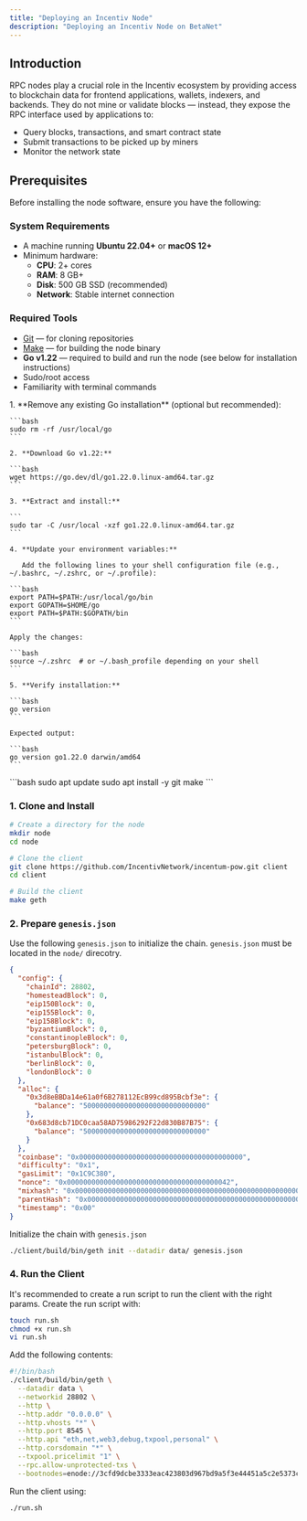 ```yaml
---
title: "Deploying an Incentiv Node"
description: "Deploying an Incentiv Node on BetaNet"
---
```


## Introduction

RPC nodes play a crucial role in the Incentiv ecosystem by providing access to blockchain data for frontend applications, wallets, indexers, and backends. They do not mine or validate blocks — instead, they expose the RPC interface used by applications to:

- Query blocks, transactions, and smart contract state
- Submit transactions to be picked up by miners
- Monitor the network state

## Prerequisites

Before installing the node software, ensure you have the following:

### System Requirements

- A machine running **Ubuntu 22.04\+** or **macOS 12\+**
- Minimum hardware:
  - **CPU**: 2\+ cores
  - **RAM**: 8 GB\+
  - **Disk**: 500 GB SSD (recommended)
  - **Network**: Stable internet connection

### Required Tools

- [Git](https://git-scm.com/) — for cloning repositories
- [Make](https://www.gnu.org/software/make/) — for building the node binary
- **Go v1.22** — required to build and run the node (see below for installation instructions)
- Sudo/root access
- Familiarity with terminal commands

<AccordionGroup>
  <Accordion title="Installing Go" description="Installing Go v1.22 on Ubuntu" icon="download">
    1. **Remove any existing Go installation** (optional but recommended):

    ```bash
    sudo rm -rf /usr/local/go
    ```

    2. **Download Go v1.22:**

    ```bash
    wget https://go.dev/dl/go1.22.0.linux-amd64.tar.gz
    ```

    3. **Extract and install:**

    ```
    sudo tar -C /usr/local -xzf go1.22.0.linux-amd64.tar.gz
    ```

    4. **Update your environment variables:**

       Add the following lines to your shell configuration file (e.g., ~/.bashrc, ~/.zshrc, or ~/.profile):

    ```bash
    export PATH=$PATH:/usr/local/go/bin
    export GOPATH=$HOME/go
    export PATH=$PATH:$GOPATH/bin
    ```

    Apply the changes:

    ```bash
    source ~/.zshrc  # or ~/.bash_profile depending on your shell
    ```

    5. **Verify installation:**

    ```bash
    go version
    ```

    Expected output:

    ```bash
    go version go1.22.0 darwin/amd64
    ```
  </Accordion>
  <Accordion title="Install git & make" icon="download">
    ```bash
      sudo apt update
      sudo apt install -y git make
    ```
  </Accordion>
</AccordionGroup>

### 1. Clone and Install

```bash
# Create a directory for the node
mkdir node
cd node

# Clone the client
git clone https://github.com/IncentivNetwork/incentum-pow.git client
cd client

# Build the client
make geth
```

### 2. Prepare `genesis.json`

Use the following `genesis.json` to initialize the chain. `genesis.json` must be located in the `node/` direcotry.

```json
{
  "config": {
    "chainId": 28802,
    "homesteadBlock": 0,
    "eip150Block": 0,
    "eip155Block": 0,
    "eip158Block": 0,
    "byzantiumBlock": 0,
    "constantinopleBlock": 0,
    "petersburgBlock": 0,
    "istanbulBlock": 0,
    "berlinBlock": 0,
    "londonBlock": 0
  },
  "alloc": {
    "0x3d8eBBDa14e61a0f6B278112EcB99cd895Bcbf3e": {
      "balance": "500000000000000000000000000000"
    },
    "0x683d8cb71DC0caa58AD75986292F22d830B87B75": {
      "balance": "500000000000000000000000000000"
    }
  },
  "coinbase": "0x0000000000000000000000000000000000000000",
  "difficulty": "0x1",
  "gasLimit": "0x1C9C380",
  "nonce": "0x0000000000000000000000000000000000000042",
  "mixhash": "0x0000000000000000000000000000000000000000000000000000000000000000",
  "parentHash": "0x0000000000000000000000000000000000000000000000000000000000000000",
  "timestamp": "0x00"
}
```

Initialize the chain with `genesis.json`

```bash
./client/build/bin/geth init --datadir data/ genesis.json
```

### 4. Run the Client

It's recommended to create a run script to run the client with the right params. Create the run script with:

```bash
touch run.sh
chmod +x run.sh
vi run.sh
```

Add the following contents:

```bash
#!/bin/bash
./client/build/bin/geth \
  --datadir data \
  --networkid 28802 \
  --http \
  --http.addr "0.0.0.0" \
  --http.vhosts "*" \
  --http.port 8545 \
  --http.api "eth,net,web3,debug,txpool,personal" \
  --http.corsdomain "*" \
  --txpool.pricelimit "1" \
  --rpc.allow-unprotected-txs \
  --bootnodes=enode://3cfd9dcbe3333eac423803d967bd9a5f3e44451a5c2e5373c1d26c25c98d7d3194d6623c6fb4f465cc72c38f14807cb993f7a11b71160266c02fbdfcc9661797@57.129.137.109:30303
```

Run the client using:

```bash
./run.sh
```